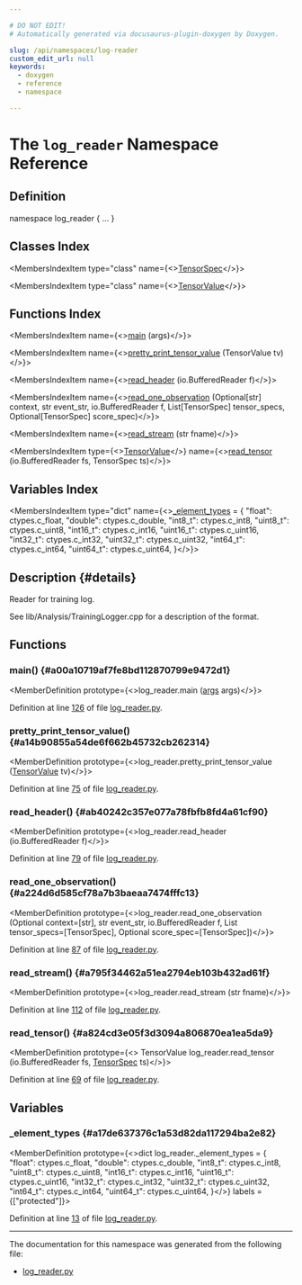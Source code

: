 ```yaml
---

# DO NOT EDIT!
# Automatically generated via docusaurus-plugin-doxygen by Doxygen.

slug: /api/namespaces/log-reader
custom_edit_url: null
keywords:
  - doxygen
  - reference
  - namespace

---
```





# The `log_reader` Namespace Reference

<DoxygenPage pluginConfig={pluginConfig}>



## Definition

<CodeBlock>namespace log&#95;reader &#123; ... &#125;</CodeBlock>

## Classes Index

<MembersIndex>

<MembersIndexItem
  type="class"
  name={<><a href="/docs/api/classes/log-reader/tensorspec">TensorSpec</a></>}>
</MembersIndexItem>

<MembersIndexItem
  type="class"
  name={<><a href="/docs/api/classes/log-reader/tensorvalue">TensorValue</a></>}>
</MembersIndexItem>

</MembersIndex>

## Functions Index

<MembersIndex>

<MembersIndexItem
  name={<><a href="#a00a10719af7fe8bd112870799e9472d1">main</a> (args)</>}>
</MembersIndexItem>

<MembersIndexItem
  name={<><a href="#a14b90855a54de6f662b45732cb262314">pretty&#95;print&#95;tensor&#95;value</a> (TensorValue tv)</>}>
</MembersIndexItem>

<MembersIndexItem
  name={<><a href="#ab40242c357e077a78fbfb8fd4a61cf90">read&#95;header</a> (io.BufferedReader f)</>}>
</MembersIndexItem>

<MembersIndexItem
  name={<><a href="#a224d6d585cf78a7b3baeaa7474fffc13">read&#95;one&#95;observation</a> (Optional&#91;str&#93; context, str event&#95;str, io.BufferedReader f, List&#91;TensorSpec&#93; tensor&#95;specs, Optional&#91;TensorSpec&#93; score&#95;spec)</>}>
</MembersIndexItem>

<MembersIndexItem
  name={<><a href="#a795f34462a51ea2794eb103b432ad61f">read&#95;stream</a> (str fname)</>}>
</MembersIndexItem>

<MembersIndexItem
  type={<><a href="/docs/api/classes/log-reader/tensorvalue">TensorValue</a></>}
  name={<><a href="#a824cd3e05f3d3094a806870ea1ea5da9">read&#95;tensor</a> (io.BufferedReader fs, TensorSpec ts)</>}>
</MembersIndexItem>

</MembersIndex>

## Variables Index

<MembersIndex>

<MembersIndexItem
  type="dict"
  name={<><a href="#a17de637376c1a53d82da117294ba2e82">&#95;element&#95;types</a> =  &#123;
    &quot;float&quot;: ctypes.c&#95;float,
    &quot;double&quot;: ctypes.c&#95;double,
    &quot;int8&#95;t&quot;: ctypes.c&#95;int8,
    &quot;uint8&#95;t&quot;: ctypes.c&#95;uint8,
    &quot;int16&#95;t&quot;: ctypes.c&#95;int16,
    &quot;uint16&#95;t&quot;: ctypes.c&#95;uint16,
    &quot;int32&#95;t&quot;: ctypes.c&#95;int32,
    &quot;uint32&#95;t&quot;: ctypes.c&#95;uint32,
    &quot;int64&#95;t&quot;: ctypes.c&#95;int64,
    &quot;uint64&#95;t&quot;: ctypes.c&#95;uint64,
&#125;</>}>
</MembersIndexItem>

</MembersIndex>

## Description {#details}


<CodeBlock>Reader for training log.

See lib/Analysis/TrainingLogger.cpp for a description of the format.
</CodeBlock>

<SectionDefinition>

## Functions

### main() {#a00a10719af7fe8bd112870799e9472d1}

<MemberDefinition
  prototype={<>log&#95;reader.main (<a href="/docs/api/files/lib/lib/target/lib/target/nvptx/nvptxlowerargs-cpp/#a4d6da696b3c753c5e5fbcc4d21d4cb71">args</a> args)</>}>

Definition at line <a href="/docs/api/files/lib/lib/analysis/lib/analysis/models/log-reader-py/#l00126">126</a> of file <a href="/docs/api/files/lib/lib/analysis/lib/analysis/models/log-reader-py">log&#95;reader.py</a>.
</MemberDefinition>

### pretty&#95;print&#95;tensor&#95;value() {#a14b90855a54de6f662b45732cb262314}

<MemberDefinition
  prototype={<>log&#95;reader.pretty&#95;print&#95;tensor&#95;value (<a href="/docs/api/classes/log-reader/tensorvalue">TensorValue</a> tv)</>}>

Definition at line <a href="/docs/api/files/lib/lib/analysis/lib/analysis/models/log-reader-py/#l00075">75</a> of file <a href="/docs/api/files/lib/lib/analysis/lib/analysis/models/log-reader-py">log&#95;reader.py</a>.
</MemberDefinition>

### read&#95;header() {#ab40242c357e077a78fbfb8fd4a61cf90}

<MemberDefinition
  prototype={<>log&#95;reader.read&#95;header (io.BufferedReader f)</>}>

Definition at line <a href="/docs/api/files/lib/lib/analysis/lib/analysis/models/log-reader-py/#l00079">79</a> of file <a href="/docs/api/files/lib/lib/analysis/lib/analysis/models/log-reader-py">log&#95;reader.py</a>.
</MemberDefinition>

### read&#95;one&#95;observation() {#a224d6d585cf78a7b3baeaa7474fffc13}

<MemberDefinition
  prototype={<>log&#95;reader.read&#95;one&#95;observation (Optional context=[str], str event_str, io.BufferedReader f, List tensor_specs=[TensorSpec], Optional score_spec=[TensorSpec])</>}>

Definition at line <a href="/docs/api/files/lib/lib/analysis/lib/analysis/models/log-reader-py/#l00087">87</a> of file <a href="/docs/api/files/lib/lib/analysis/lib/analysis/models/log-reader-py">log&#95;reader.py</a>.
</MemberDefinition>

### read&#95;stream() {#a795f34462a51ea2794eb103b432ad61f}

<MemberDefinition
  prototype={<>log&#95;reader.read&#95;stream (str fname)</>}>

Definition at line <a href="/docs/api/files/lib/lib/analysis/lib/analysis/models/log-reader-py/#l00112">112</a> of file <a href="/docs/api/files/lib/lib/analysis/lib/analysis/models/log-reader-py">log&#95;reader.py</a>.
</MemberDefinition>

### read&#95;tensor() {#a824cd3e05f3d3094a806870ea1ea5da9}

<MemberDefinition
  prototype={<> TensorValue log&#95;reader.read&#95;tensor (io.BufferedReader fs, <a href="/docs/api/classes/log-reader/tensorspec">TensorSpec</a> ts)</>}>

Definition at line <a href="/docs/api/files/lib/lib/analysis/lib/analysis/models/log-reader-py/#l00069">69</a> of file <a href="/docs/api/files/lib/lib/analysis/lib/analysis/models/log-reader-py">log&#95;reader.py</a>.
</MemberDefinition>

</SectionDefinition>

<SectionDefinition>

## Variables

### &#95;element&#95;types {#a17de637376c1a53d82da117294ba2e82}

<MemberDefinition
  prototype={<>dict log&#95;reader.&#95;element&#95;types =  &#123;
    &quot;float&quot;: ctypes.c&#95;float,
    &quot;double&quot;: ctypes.c&#95;double,
    &quot;int8&#95;t&quot;: ctypes.c&#95;int8,
    &quot;uint8&#95;t&quot;: ctypes.c&#95;uint8,
    &quot;int16&#95;t&quot;: ctypes.c&#95;int16,
    &quot;uint16&#95;t&quot;: ctypes.c&#95;uint16,
    &quot;int32&#95;t&quot;: ctypes.c&#95;int32,
    &quot;uint32&#95;t&quot;: ctypes.c&#95;uint32,
    &quot;int64&#95;t&quot;: ctypes.c&#95;int64,
    &quot;uint64&#95;t&quot;: ctypes.c&#95;uint64,
&#125;</>}
  labels = {["protected"]}>

Definition at line <a href="/docs/api/files/lib/lib/analysis/lib/analysis/models/log-reader-py/#l00013">13</a> of file <a href="/docs/api/files/lib/lib/analysis/lib/analysis/models/log-reader-py">log&#95;reader.py</a>.
</MemberDefinition>

</SectionDefinition>

<hr/>

The documentation for this namespace was generated from the following file:

<ul>
<li><a href="/docs/api/files/lib/lib/analysis/lib/analysis/models/log-reader-py">log_reader.py</a></li>
</ul>

</DoxygenPage>
